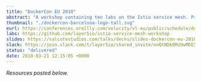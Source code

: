 ---
title: "DockerCon EU 2018"
abstract: "A workshop containing ten labs on the Istio service mesh. Presented at DockerCon EU 2018."
thumbnail: "./dockercon-barcelona-logo-tall.svg"
eurl: https://conferences.oreilly.com/velocity/vl-eu/public/schedule/detail/70506
labs: https://github.com/layer5io/istio-service-mesh-workshop
slides: https://calcotestudios.com/talks/decks/slides-dockercon-eu-2018-using-istio-workshop.html
slack: https://join.slack.com/t/layer5io/shared_invite/enQtNDk0MzUwMDE5MDkzLTA5ODUzNjNjOTBjMGIxM2JjOGNiM2E2YTM0OTU3NzBiOTA3NjFlMWUwOTU0MjgzMzVhMDNlZDcxYjcxYmJkYjc
status: "delivered"
date: 2018-03-21 12:15:05 +0000
---

  *Resources posted below.*
